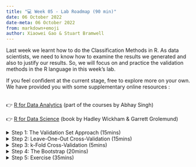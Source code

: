 ```yaml
---
title: "💻 Week 05 - Lab Roadmap (90 min)"
date: 06 October 2022
date-meta: 06 October 2022
from: markdown+emoji
author: Xiaowei Gao & Stuart Bramwell
---
```


<p> Last week we learnt how to do the Classification Methods in R. As data scientists, we need to know how to examine the results we generated and also to justify our results.  So, we will focus on and practice the validation methods in the R language in this week's lab. 

If you feel confident at the current stage, free to explore more on your own. We have provided you with some supplementary online resources : 

<br>
👉 [R for Data Analytics](https://rforanalytics.com/13.6-k-fold-cross-validation.html) (part of the courses by Abhay Singh)

👉 [R for Data Science](https://r4ds.had.co.nz/index.html) (book by Hadley Wickham & Garrett Grolemund)
</p>

<details><summary> Step 1: The Validation Set Approach (15mins) </summary>
<br>
In this step, we will explore how to extract the subset of the whole dataset as a training dataset, and then estimate the test error rates of various linear models. The dataset is `Auto` from the `ISLR2` package.

1. Split the `Auto` dataset into two halves, as randomly selecting 196 observations out of the original 392 observations.
	
	```r
	library(ISLR2)
	set.seed(1)
	train <- sample(392, 196)
	```
	Please note that, the `set.seed()` is important here as it set a **seed** for the random number generator. Literally, the same results will be replicated in the following steps. Further information can be found in the official documentation.[Seeding Random Variate Generators](https://www.rdocumentation.org/packages/simEd/versions/2.0.0/topics/set.seed) Also, I provide some details to help you understand this function in the following part.

	```r
	> set.seed(123)
	> x<-rnorm(3) # randomly generate three numbers
	[1]：-0.5604756 -0.2301775  1.5587083
	```

	```r
	> y<-rnorm(3) #try to replicate the result from x, but totally different
	[1]：0.07050839 0.12928774 1.71506499
	```

	```r
	> set.seed(123)
	> y<-rnorm(3) #try to replicate the result from x again with the same seed
	[1]：-0.5604756 -0.2301775  1.5587083
	```
2. Fit a linear regression model using the training dataset (`train`), making the `mpg` as the dependent variable(x) and `horsepower` as the independent variable(y). Then, using the fitted model to estimate the `mpg` from the whole dataset, `Auto`. Finally, calculating the MSE of the 196 observations in the validation set.

	```r
	# use the lm() function to fit a linear regression model
	> lm.fit <- lm(mpg ~ horsepower, data = Auto, subset = train)
	# estimate the 'mpg' values by the lm.fit model
	> lm.pre <- predict(lm.fit, Auto)
	# calculate MSE
	> attach(Auto)
	> mean((mpg - lm.pre)[-train]^2)
	[1] 23.27
	```
	Therefore, we have estimated the test MSE for the linear regression model, **23.27**. (Well Done! 💪 )
	<br>
    Please note, here we use new functions, namely `lm`, `predict`,and `attach`. By typing `?`, you can find the official explanation of these functions. We just want to point out `attach`, which will make your coding easier without quoting `dataframe$colnames`.
	
    ⚡️The `-train` index selects only the observations that are not in the training set.

	```r
	> attach(Auto)
	> mpg
	[1] You can see all the values from the 'mpg' column.
	```
	However, if you do not use `attach` to call the dataframe, you have to use the `$` function to have the same results.

	```r
	> Auto$mpg
	[1] You can see all the values from the 'mpg' column.
	```

3. Repeat the second part to estimate the test error for the quadratic and cubic regressions.

	```r
	> lm.fit2 <- lm(mpg ∼ poly(horsepower, 2), data = Auto, subset = train)
	> mean((mpg - predict(lm.fit2, Auto))[-train]^2)
	[1] 18.72
	> lm.fit3 <- lm(mpg ∼ poly(horsepower, 3), data = Auto, subset = train)
	> mean((mpg - predict(lm.fit3, Auto))[-train]^2)
	[1] 18.79
	```

	By far, we have got the MSE for the quadratic and cubic regressions. Hence, we can see a model that predicts `mpg` using a quadratic function of `horsepower` performs better than a model that involves only a linear function of `horsepower`, and there is little evidence in favor of a model that uses a cubic function of `horsepower`. 

</details>

<details><summary> Step 2: Leave-One-Out Cross-Validation (15mins) </summary>
<br>
Hereby, We will compute the LOOCV values by using the function `glm` rather than `lm`.

1. Generate the cross-validation results with the generalized linear model.
	
    ```r
	> library(boot)

	#fit the glm model
	> glm.fit <- glm(mpg ∼ horsepower, data = Auto)

	# get the information about the model
	> summary(glm.fit)

	[1] Call: glm(formula = mpg ~ horsepower, data = Auto)
        Deviance Residuals: 
            Min        1Q    Median        3Q       Max  
        -13.5710   -3.2592   -0.3435    2.7630   16.9240  

        Coefficients:
                    Estimate Std. Error t value Pr(>|t|)    
        (Intercept) 39.935861   0.717499   55.66   <2e-16 ***
        horsepower  -0.157845   0.006446  -24.49   <2e-16 ***
        ---
        Signif. codes:  0 ‘***’ 0.001 ‘**’ 0.01 ‘*’ 0.05 ‘.’ 0.1 ‘ ’ 1

        (Dispersion parameter for gaussian family taken to be 24.06645)

            Null deviance: 23819.0  on 391  degrees of freedom
        Residual deviance:  9385.9  on 390  degrees of freedom
        AIC: 2363.3

        Number of Fisher Scoring iterations: 2
	
	# get the cross-validation results by the 'cv.glm' function
	> cv.err <- cv.glm(Auto, glm.fit)
	> cv.err$delta
	[1]   1   1 
	   24.23 24.23

	# explore cv.err 
	> summary(cv.err)

    [1]	      Length Class  Mode   
        call    3    -none- call   
        K       1    -none- numeric
        delta   2    -none- numeric
        seed  626    -none- numeric
	
	```

	Please be aware that, The `cv.glm()` function is part of the `boot` library. Meanwhile, you can explore the `cv.err` by yourself to see what is the meaning of 	`call`,`K`,`delta` and `seed`. This online webpage will be useful when interpreting the results. [Intepretation of crossvalidation result](https://stats.stackexchange.com/questions/48766/intepretation-of-crossvalidation-result-cv-glm)

	🏋️ There is a bonus for the senior students. You can explore the package `caret` for the LOOCV estimation. 

2. Repeat the former step and fit increasingly complex polynomial models
	
    ```r
	# crate a vactor with length equal to 10
	> cv.error <- rep(0, 10) 

	> for(i in 1:10){
	  glm.fit <- glm(mpg ~ poly(horsepower, i), data = Auto)
	  cv.error[i] <- cv.glm(data = Auto, glmfit = glm.fit)$delta[1]
	}

	#check the cv.error 
	> cv.error
	[1] 24.23151 19.24821 19.33498 19.42443 19.03321 18.97864 18.83305 18.96115 19.06863 19.49093
	```

	`rep` means repeat. In this line, we can also use `cv.error <- numeric(10)` to get the same result. <br> **It does not matter whether we have rep(0,10) or rep(1,10). We only want to get a vector with a length of 10.**  You can think of the reason by yourself. <br> We hereby use the `for` loop to iterate the number from 1 to 10, and store the first `delta` number to the **i** th position of `cv.error`. 

	I would also encourage you to basically visualise the results, as `plot(cv.error)`. We can clearly see a sharp drop in the estimated test MSE between the linear and quadratic fits, from 24.27 to 19.27, but then no clear improvement from using higher-order polynomials. 

</details>

<details><summary> Step 3: k-Fold Cross-Validation (5mins)</summary>
<br>
It will be easy to follow the former procedure in Step 2, by the `cv.glm` to implement ***K-fold*** CV.

1. Estimate CV errors corresponding to the polynomial fits of orders one to ten. 

	```r
	> set.seed(17)
	> cv.error.10 <- rep(100, 10) 
	> for(i in 1:10){
	  glm.fit <- glm(mpg ~ poly(horsepower, i), data = Auto)
	  cv.error.10[i] <- cv.glm(data = Auto, glmfit = glm.fit, K=10)$delta[1]
	}

	> cv.error.10
	[1] 24.27207 19.26909 19.34805 19.29496 19.03198 18.89781 19.12061 19.14666 18.87013 20.95520
	```
Note that in the line of `cv.error.10[i] <- cv.glm(data = Auto, glmfit = glm.fit, K=10)$delta[1]`, it will be very strict to `K` rather than `k`.

</details>

<details><summary> Step 4: The Bootstrap (20mins) </summary>
<br>
We have learnt the theoretical method regarding Bootstrap. I understand there may be a bit difficult for beginners in statistics, but we will mainly focus on the coding implementation here. Two datasets will be used, `Portfolio` from the `ISLR2` package, and also the `Auto` dataset. So please ensure you have called the `library(ISLR2)` at the very first beginning. Also, we will introduce how to create a `funcion` below. 

**Functions are “self contained” modules of code that accomplish a specific task.** referenced from [Functions and theri argumens](https://hbctraining.github.io/Intro-to-R/lessons/03_introR-functions-and-arguments.html)
<br>

With the help of a function, you can reuse the same pattern codes with a simple function name.  

### Step 4.1 Estimating the Accuracy of a Statistic of Interest
<br>

1. Explore the ___Portfolio___ data with ggplot.

    ```r
    #fundamental view the dataset
    > View(Portfolio)
    > dim(Portfolio)
    > colnames(Portfolio)

    # plot the distribution of each columns
    > ggplot(Portfolio) + geom_histogram(aes(x= X),bins = 10)
    > ggplot(Portfolio) + geom_histogram(aes(x= Y),bins = 10)
    

    #plot the linear relationship among x and y
    > ggplot(Portfolio) + 
        geom_jitter(aes(x=X, y=Y), alpha=0.1) + 
        geom_smooth(aes(x=X, y=Y), method='lm')
    ```
You could also try to change `bins` in `ggplot`, which will help you to better understand the hist plot.

2. Create a function to estimate $\alpha$ with input from __Portfolio___ data and name it as `alpha.fn()`

    ```r
    #write a function
   > alpha.fn <- function(data, index) {
        X <- data$X[index]
        Y <- data$Y[index]
        (var(Y) - cov(X, Y)) / (var(X) + var(Y) - 2 * cov(X, Y)) 
        } 
    #use the function
    > alpha.fn(Portfolio, 1:100)
    [1] 0.576
    ```

    When you write a function, you need to clearly know three points, namely the input data (the first and second arguments in the parentheses), the processes (within the curly braces) and the results you need. 
<br>

    Hence, in this step, you may want to retrieve every value of X and Y within the index (the first 100 observations). Finally, you will have the estimated $\alpha$ with the processes from this function.   
<br>
3. Randomly select the 100 observations from the whole dataset, with replacement, and  produce R = 1,000 bootstrap estimates for $\alpha$.

    ```r
    > set.seed(7)
    # We also used the function created before
    > ?sample 
    > alpha.fn(Portfolio, sample(100, 100, replace = T)) 
    [1] 0.539

    # Perform the bootstrap analysis with 1000 times, and compute the resulting standard deviation for alpha
    > ?boot
    > boot(Portfolio, alpha.fn, R = 1000)

    [1] ORDINARY NONPARAMETRIC BOOTSTRAP

        Call:
        boot(data = Portfolio, statistic = alpha.fn, R = 1000)


        Bootstrap Statistics :
            original       bias    std. error
        t1* 0.5758321 -0.001787503  0.08969266
    ```
    The final output shows that using the original data, $\hat{\alpha}=0.5758$, and that the bootstrap estimate for $\mathrm{SE}(\hat{\alpha}) = 0.0897$ . 
        
You may find the code hard to understand, especially when we cannot fully digest the logic of bootstrap. So I would suggest we can quickly review the lecture at this stage. Please believe in ourself, you will get through the stage sooner and make the codes much clear step by step. Be patient, and be confident 💻 .
<br>

### Step 4.2 Estimating the Accuracy of a Linear Regression Model
<br>
In this step, we will use the boostrap approach to assess the variability of the coefficient estimates and predictions from a statistical learning method.
<br>

1. Create a function as `boot.fn()`.

    ```r
    > boot.fn <- function(data, index)
    + coef(lm(mpg ∼ horsepower, data = data, subset = index)) 
    
    > boot.fn(Auto, 1:392)
    [1](Intercept)  horsepower 
        39.9358610  -0.1578447
    ```

    You may find the `function` here is a bit different with the former one. So, I provide an another option to make it the same, with curly braces.

    ```r
    > boot.fn.1 <- function(data, index){
        data<- data
        coef(lm(mpg ~ horsepower, data = data, subset = index)) 
        }
    ```
2. Compare the results from bootstrap estimates and the standard estimates 
    
    ```r
    #bootstrap with 1000 times
    > boot(Auto, boot.fn, 1000)
    [1]     ORDINARY NONPARAMETRIC BOOTSTRAP
        Call:
        boot(data = Auto, statistic = boot.fn, R = 1000)


        Bootstrap Statistics :
            original       bias    std. error
        t1* 39.9358610  0.082482836 0.847514357
        t2* -0.1578447 -0.000988235 0.007241942

    # standard estimates
    > summary(lm(mpg~ horsepower, data = Auto))$coef
    [1]     Estimate  Std. Error   t value      Pr(>|t|)
        (Intercept) 39.9358610 0.717498656  55.65984 1.220362e-187
        horsepower  -0.1578447 0.006445501 -24.48914  7.031989e-81
    ```

    We can find that in the bootstrap esimation process, $\mathrm{SE}(\hat{\beta}_{1}) = 0.8475$ and $\mathrm{SE}(\hat{\beta}_{2}) = 0.0072$ , while in the standard esimation process, $\hat{\beta}_{Intercept}=0.7175$ and $\hat{\beta}_{horsepower}=0.0064$. You can just think why there is a difference here between the two results. Possibly, you can use the below code to visualize the linear/non-linear relationship between these two variables. It may give you some suggestions on this issue.


    ```r
    > ggplot(Auto, aes(x=mpg, y=horsepower)) + 
        geom_point() +
        geom_smooth()

    ``` 



</details>

<details><summary> Step 5: Exercise (35mins)</summary>
<br>
Since then, we have known and implemented the coding with Cross-validation and Bootstrap.  In this practical case, we will use the new dataset `Default`  and also `Weekly` from the `ISRL` package. **Do not forget to set a random seed before beginning your analysis.**

Some questions are listed below. You are required to try to answer these questions in pairs using R commands. We will go over the solutions once everyone has finished these questions

🎯 **Questions** 

1. For the `Default` dataset, please Split the sample set into a training set and a validation set, then fit a logistic regression model that uses `income` and `balance` to predict `default`. As following,

    i.  Use three different splits of the observations into a training set and a validation set.
    <br>

    ii. Fit three multiple logistic regression models using only the training observations.
    <br>

    iii. Based on the three models,obtain a prediction of default status for each individual in the validation set by computing the posterior probability of default for that individual, and classifying the individual to the `default` category if the posterior probability is greater than 0.5.
    <br>

    iv. Based on the three models, compute the validation set error, which is the fraction of the observations in the validation set that are misclassified.

2. For the `Default` dataset, We continue to consider the use of a logistic regression model to predict the probability of `default` using `income` and `balance` on the `Default` data set. In particular, we will now compute estimates for the standard errors of the `income` and `balance` logistic regression coefficients in two different ways: 2.1. Using the `bootstrap`, 2.2. Using the standard formula for computing the standard errors in the `glm()` function. As following,

    i. Using the `summary()` and `glm()` functions, determine the estimated standard errors for the coefficients associated with `income` and `balance` in a multiple logistic regression model that uses both predictors.
    <br>

    ii. Write a function,`boot.fn()`,that takes as input the `Default` data set as well as an index of the observations, and that outputs the coefficient estimates for `income` and `balance` in the multiple logistic regression model.
    <br>

    iii. Use the `boot()` function together with your `boot.fn()` function to estimate the standard errors of the logistic regression coefficients for `income` and `balance`. Then, Create a histogram of the bootstrap parameter estimates with `ggplot2`, and also set the `bins=20`, title as `1,000 Bootstrap Parameter Estimates - 'balance' & 'income`.
    <br>

3. We saw that the `cv.glm()` function can be used in order to compute the LOOCV test error estimate. However, one could compute those quantities using just the `glm()` and `predict.glm()` functions, and a for loop. You will now take this approach in order to compute the LOOCV error for a simple logistic regression model on the `Weekly` data set. As following,

    i. Logistic Regression- Fit a logistic regression model that predicts `Direction` using `Lag1` and `Lag2`.
    <br>

    ii. Omitting One Observation from Training- Fit a logistic regression model that predicts `Direction` using `Lag1` and `Lag2` *using all but the first observation* .
    <br>

    iii. Predicting the Omitted Observation- Use the model from ii. to predict the `direction` of the first observation. You can do this by predicting that the first observation will go up if $P(\text { Direction }=' U p ' \mid \operatorname{Lag} 1, \text { Lag2 })>0.5$. Was this observation correctly classified?
    <br>

    iv. Writing a LOOCV Loop- Write a for loop from i = 1 to i = n, where n is the number of observations in the data set, that performs each of the following steps:
        1. Fit a logistic regression model using all but the ith observation to predict `Direction` using `Lag1` and `Lag2`.
        2.  Compute the posterior probability of the market moving up for the `i` th observation.
        3. Use the posterior probability for the `i` th observation in order to predict whether or not the market moves up.
        4. Determine whether or not an error was made in predicting the direction for the `i` th observation. If an error was made, then indicate this as a `1` , and otherwise indicate it as a `0` .
    <br>

    v. The LOOCV Estimate for the Test Error- Take the average of the `n` numbers obtained in `(iv)-4`. in order to obtain the LOOCV estimate for the test error. Comment on the results.
    
</details>






















